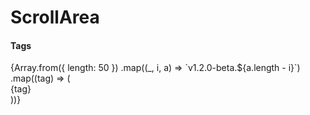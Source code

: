 

<Meta title="ScrollArea" component={ScrollArea} />

# ScrollArea

<ScrollArea className="h-72 w-48 rounded-md border border-slate-100 dark:border-slate-700">
  <div className="p-4">
    <h4 className="mb-4 text-sm font-medium leading-none">Tags</h4>
    {Array.from({ length: 50 })
      .map((_, i, a) => `v1.2.0-beta.${a.length - i}`)
      .map((tag) => (
        <React.Fragment>
          <div className="text-sm" key={tag}>
            {tag}
          </div>
          <Separator className="my-2" />
        </React.Fragment>
      ))}
  </div>
</ScrollArea>
